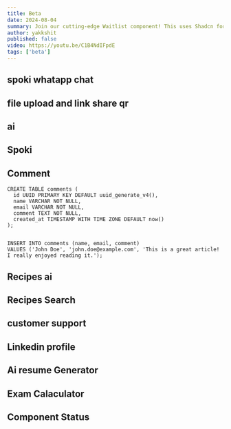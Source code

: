 ```yaml
---
title: Beta
date: 2024-08-04
summary: Join our cutting-edge Waitlist component! This uses Shadcn for UI, Framer Motion for animations, and Supabase for the database. Sign up for early access and updates!
author: yakkshit
published: false
video: https://youtu.be/C1B4NdIFpdE
tags: ['beta']
---
```


## spoki whatapp chat 

<ComponentPreview name="chat-support-spoki-demo" />

## file upload and link share qr

<ComponentPreview name="file-qr-demo" />

## ai

<ComponentPreview name="ai-chat-demo" />

## Spoki

<ComponentPreview name="beta-demo" />

## Comment

<ComponentPreview name="comment-demo" />

```
CREATE TABLE comments (
  id UUID PRIMARY KEY DEFAULT uuid_generate_v4(),
  name VARCHAR NOT NULL,
  email VARCHAR NOT NULL,
  comment TEXT NOT NULL,
  created_at TIMESTAMP WITH TIME ZONE DEFAULT now()
);


INSERT INTO comments (name, email, comment)
VALUES ('John Doe', 'john.doe@example.com', 'This is a great article! I really enjoyed reading it.');

```

## Recipes ai

<ComponentPreview name="recipes-demo" />

## Recipes Search


<ComponentPreview name="recipes-search-demo" />

## customer support 

<ComponentPreview name="ai-bot-demo" />

## Linkedin profile

<ComponentPreview name="linkedin-profile-demo" />

## Ai resume Generator

<ComponentPreview name='json-to-cv-demo'/>

## Exam Calaculator

<ComponentPreview name="exam-cal-demo" />

## Component Status

<ComponentPreview name="component-liberary-demo" />